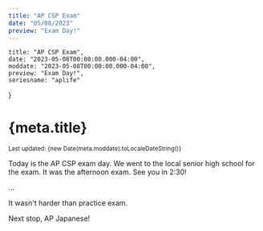 ```yaml
---
title: "AP CSP Exam"
date: "05/08/2023"
preview: "Exam Day!"
---
```



    title: "AP CSP Exam",
    date: "2023-05-08T00:00:00.000-04:00",
    moddate: "2023-05-08T00:00:00.000-04:00",
    preview: "Exam Day!",
    seriesname: "aplife"
}

<Head>
    <title>kenryuS Blog - {meta.seriesname}/{meta.title}</title>
    <link rel="icon" href="/icon.jpeg" />
</Head>
<TheSEO title={meta.title} description={meta.preview} currentURL="/blog/posts/aplife/aplife050823" isArticle={true} articleInfo={{pubTime: meta.date, modTime: meta.moddate, tags: ["CompSci", "AP"]}} />
<div className={mdStyle.Article}>
<h1>{meta.title}</h1>
<small>Last updated: {new Date(meta.moddate).toLocaleDateString()}</small>

Today is the AP CSP exam day. We went to the local senior high school for the exam. It was the afternoon exam. See you in 2:30!

...

It wasn't harder than practice exam.

Next stop, AP Japanese!

<GoBackBtn series="aplife" /></div>
